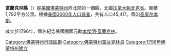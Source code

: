 {{Otheruses|富蘭克林縣|subject=美國佛蒙特州的一個縣|other=同名的縣}}
<!--[[File:Map_of_Vermont_highlighting_Franklin_County.svg|175px]]-->
{{Infobox U.S. County |
 county  = 富蘭克林縣|
 state = 佛蒙特州 |
 en county  = Franklin County|
 en state = Vermont |
 seal =  |
 map = Map of Vermont highlighting Franklin County.svg |
 map size = 100|
 founded = 1796|
 seat = [[圣奥尔本斯_(佛蒙特州)|圣奥尔本斯]] | 
 area = 1,792 km² (692 mi²) |
 area water = 142 km² (55 mi²) |
 area percentage = 7.94% |
 census yr = 2000|
 pop = 45,417 |
 density = 28|
 web = www.stalbanschamber.com/
|}}
'''富蘭克林縣'''（{{lang-en|Franklin County}}）是[[美國|美國]][[佛蒙特州|佛蒙特州]]西北部的一個縣，北鄰[[加拿大|加拿大]][[魁北克省|魁北克省]]。面積1,792平方公里。根據[[美國2000年人口普查|美國2000年人口普查]]，共有人口45,417。縣治[[圣奥尔本斯_(佛蒙特州)|圣奥尔本斯]]。

成立於1796年，縣名紀念美國開國元勳[[本傑明·富蘭克林|本傑明·富蘭克林]]。

{{Authority control}}

{{DEFAULTSORT:Franklin County}}
[[Category:佛蒙特州行政區劃|Category:佛蒙特州行政區劃]]
[[Category:佛蒙特州富兰克林县|Category:佛蒙特州富兰克林县]]
[[Category:1796年佛蒙特州建立|Category:1796年佛蒙特州建立]]

{{Vermont-geo-stub}}